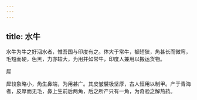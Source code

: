 ```yaml
---
---
---
```

title: 水牛
---



水牛为牛之好泅水者，惟吾国与印度有之。体大于常牛，额短狭，角甚长而微弯，毛短而硬，色黑，力亦较大，为用并如常牛，印度人兼用以搬运货物。

犀

犀较象略小，角生鼻端，为用甚广。其皮皱襞极坚厚，古人恒用以制甲。产于青海者，皮厚而无毛，鼻上生前后两角，后之所产只有一角，为奇验之解热药。